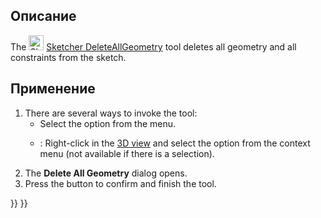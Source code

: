 <languages/>

<div class="mw-translate-fuzzy">
{{Docnav/ru
|[[Sketcher_RemoveAxesAlignment/ru|Удалить выравнивание осей]]
|[[Sketcher_DeleteAllConstraints/ru|Удалить все ограничения]]
|[[Sketcher_Workbench/ru|Верстак "Sketcher"]]
|IconL=Sketcher_RemoveAxesAlignment.svg
|IconR=Sketcher_DeleteAllConstraints.svg
|IconC=Workbench_Sketcher.svg
}}
</div>

<div class="mw-translate-fuzzy">
{{GuiCommand/ru
|Name/ru=Удалить всю геометрию
|Name=Sketcher_DeleteAllGeometry
|MenuLocation=Эскиз → Инструменты для эскиза → Delete All Geometry
|Workbenches=[[Sketcher_Workbench/ru|Sketcher]]
|Version=0.18
|SeeAlso=[[Sketcher_DeleteAllConstraints/ru|Удалить все ограничения]]
}}
</div>

<span id="Description"></span>
==Описание==

The [[Image:Sketcher_DeleteAllGeometry.svg|24px]] [[Sketcher_DeleteAllGeometry|Sketcher DeleteAllGeometry]] tool deletes all geometry and all constraints from the sketch.

<span id="Usage"></span>
==Применение==

# There are several ways to invoke the tool:
#* Select the {{MenuCommand|Sketch → Sketcher tools → [[Image:Sketcher_DeleteAllGeometry.svg|16px]] Delete all geometry}} option from the menu.
#* {{Version|1.0}}: Right-click in the [[3D_view|3D view]] and select the {{MenuCommand|[[Image:Sketcher_DeleteAllGeometry.svg|16px]] Delete all geometry}} option from the context menu (not available if there is a selection).
# The '''Delete All Geometry''' dialog opens.
# Press the {{Button|Yes}} button to confirm and finish the tool.


<div class="mw-translate-fuzzy">
{{Docnav/ru
|[[Sketcher_RemoveAxesAlignment/ru|Удалить выравнивание осей]]
|[[Sketcher_DeleteAllConstraints/ru|Удалить все ограничения]]
|[[Sketcher_Workbench/ru|Верстак "Sketcher"]]
|IconL=Sketcher_RemoveAxesAlignment.svg‎
|IconR=Sketcher_DeleteAllConstraints.svg
|IconC=Workbench_Sketcher.svg
}}
</div>

{{Sketcher_Tools_navi{{#translation:}}}}
{{Userdocnavi{{#translation:}}}}